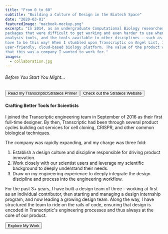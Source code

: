 ```yaml
---
title: "From 0 to 60"
subtitle: "Building a Culture of Design in the Biotech Space"
date: "2020-03-01"
featuredImage: "macbook-mockup.png"
excerpt: "In 2014, as an undergraduate Computational Biology researcher, I spent my days wrestling with complex software
packages that were difficult to get working and even harder to use when you did. The contrast between these genetic
analysis tools, and the tools available to other disciplines – such as MATLAB or Mathematica – was stark. It shouldn't
have to be this way! When I stumbled upon Transcriptic on Angel List, I saw a company fashioning itself as a 
user-friendly, cloud-based biology platform. The value of the product was in the user-experience. I knew immediately
that this was a company I wanted to work for."
images:
  - collaboration.jpg
---
```



###### Before You Start You Might...
<div style={{ display: 'flex', flexDirection: 'column', marginTop: '0.5rem' }} className="stack__children--2">
  <Button to="/transcriptic" animateRight iconRight="fal fa-long-arrow-right">Read my Transcriptic/Strateos Primer</Button>
  <Button href="https://www.strateos.com" animateRight iconRight="fal fa-long-arrow-right">Check out the Strateos Website</Button>
</div>

#### Crafting Better Tools for Scientists
I joined the Transcriptic engineering team in September of 2016 as their first <TextTip content="That's right, from
the beginning, I positioned Design as a discipline deeply integrated into the engineering process.">full-time designer</TextTip>. By then,
Transcriptic had been through several product cycles building out services
for <Link href="https://en.wikipedia.org/wiki/Cloning#Cell_cloning">cell cloning</Link>, <Link href="https://en.wikipedia.org/wiki/CRISPR">CRISPR</Link>,
and other common biological techniques.

The company was rapidly expanding, and my charge was three fold:

1. Establish a design culture and discipline responsible for driving product innovation.
2. Work closely with our scientist users and leverage my scientific background to deeply understand their needs.
3. Draw on my engineering experience to deeply integrate the design discipline and process into the engineering workflow.

<MdxLayout>
<div>

For the past 3+ years, I have built a design team of three – working at first as an individual contributor, then
starting and managing a design internship program, and now leading a growing design team. Along the way, I have structured
the team to ride on the rails of code, ensuring that design is encoded in Transcriptic's engineering processes
and thus always at the core of our product.

<Button to="/work?filter=transcriptic" hasBorder animateRight iconRight="fal fa-long-arrow-right">Explore My Work</Button>
</div>

<Image imgs={props.images} name="collaboration" caption="A critique session with Katherine, a design intern." />
</MdxLayout>

